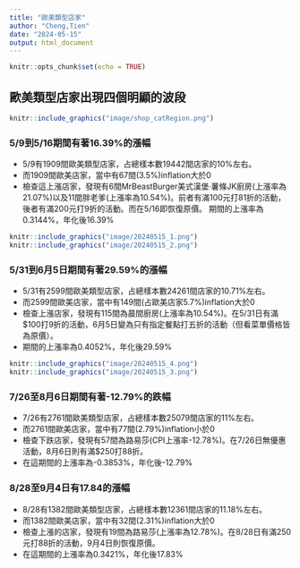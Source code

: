 ```yaml
---
title: "歐美類型店家"
author: "Cheng,Tien"
date: "2024-05-15"
output: html_document
---
```


```r
knitr::opts_chunk$set(echo = TRUE)
```

## 歐美類型店家出現四個明顯的波段

```r
knitr::include_graphics("image/shop_catRegion.png")

```


### 5/9到5/16期間有著16.39%的漲幅

- 5/9有1909間歐美類型店家，占總樣本數19442間店家的10%左右。
- 而1909間歐美店家，當中有67間(3.5%)inflation大於0
- 檢查這上漲店家，發現有6間MrBeastBurger美式漢堡‧薯條JK廚房(上漲率為21.07%)以及11間胖老爹(上漲率為10.54%)。前者有滿100元打81折的活動，後者有滿200元打9折的活動。而在5/16即恢復原價。
期間的上漲率為0.3144%，年化後16.39%
```r
knitr::include_graphics("image/20240515_1.png")
knitr::include_graphics("image/20240515_2.png")
```


### 5/31到6月5日期間有著29.59%的漲幅

- 5/31有2599間歐美類型店家，占總樣本數24261間店家的10.71%左右。
- 而2599間歐美店家，當中有149間(占歐美店家5.7%)inflation大於0
- 檢查上漲店家，發現有115間為晨間廚房(上漲率為10.54%)。在5/31日有滿$100打9折的活動，6月5日變為只有指定餐點打五折的活動（但看菜單價格皆為原價）。
- 期間的上漲率為0.4052%，年化後29.59%


```r
knitr::include_graphics("image/20240515_4.png")
knitr::include_graphics("image/20240515_3.png")

```

### 7/26至8月6日期間有著-12.79%的跌幅
- 7/26有2761間歐美類型店家，占總樣本數25079間店家的11%左右。
- 而2761間歐美店家，當中有77間(2.79%)inflation小於0
- 檢查下跌店家，發現有57間為路易莎(CPI上漲率-12.78%)。在7/26日無優惠活動，8月6日則有滿$250打88折。
- 在這期間的上漲率為-0.3853%，年化後-12.79%

### 8/28至9月4日有17.84的漲幅
- 8/28有1382間歐美類型店家，占總樣本數12361間店家的11.18%左右。
- 而1382間歐美店家，當中有32間(2.31%)inflation大於0
- 檢查上漲的店家，發現有19間為路易莎(上漲率為12.78%)。在8/28日有滿250元打88折的活動，9月4日則恢復原價。
- 在這期間的上漲率為0.3421%，年化後17.83%
